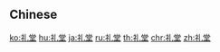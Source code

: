 {{also|禮堂}}
==Chinese==
{{zh-see|禮堂}}

[[ko:礼堂]]
[[hu:礼堂]]
[[ja:礼堂]]
[[ru:礼堂]]
[[th:礼堂]]
[[chr:礼堂]]
[[zh:礼堂]]